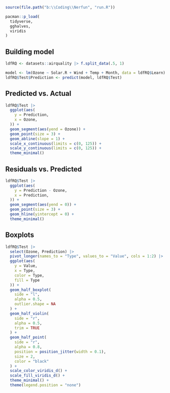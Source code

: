 ```r
source(file.path("b:\\Coding\\Nerfun", "run.R"))

pacman::p_load(
  tidyverse,
  gghalves,
  viridis
)
```

## Building model
```r
ldfRQ <- datasets::airquality |> f.split_data(.5, 1)

model <- lm(Ozone ~ Solar.R + Wind + Temp + Month, data = ldfRQ$Learn)
ldfRQ$Test$Prediction <- predict(model, ldfRQ$Test)
```

## Predicted vs. Actual
```r
ldfRQ$Test |> 
  ggplot(aes(
    y = Prediction,
    x = Ozone,
  )) + 
  geom_segment(aes(yend = Ozone)) +
  geom_point(size = 3) +
  geom_abline(slope = 1) +
  scale_x_continuous(limits = c(0, 125)) + 
  scale_y_continuous(limits = c(0, 125)) +
  theme_minimal() 
```

## Residuals vs. Predicted
```r
ldfRQ$Test |> 
  ggplot(aes(
    y = Prediction - Ozone,
    x = Prediction,
  )) + 
  geom_segment(aes(yend = 0)) +
  geom_point(size = 3) +
  geom_hline(yintercept = 0) +
  theme_minimal() 
```

## Boxplots
```r
ldfRQ$Test |>
  select(Ozone, Prediction) |>
  pivot_longer(names_to = "Type", values_to = "Value", cols = 1:2) |>
  ggplot(aes(
    y = Value,
    x = Type,
    color = Type,
    fill = Type
  )) +
  geom_half_boxplot(
    side = "l",
    alpha = 0.5,
    outlier.shape = NA
  ) +
  geom_half_violin(
    side = "r",
    alpha = 0.5,
    trim = TRUE
  ) +
  geom_half_point(
    side = "r",
    alpha = 0.8,
    position = position_jitter(width = 0.1),
    size = 2,
    color = "black"
  ) +
  scale_color_viridis_d() +
  scale_fill_viridis_d() +
  theme_minimal() +
  theme(legend.position = "none") 
```
